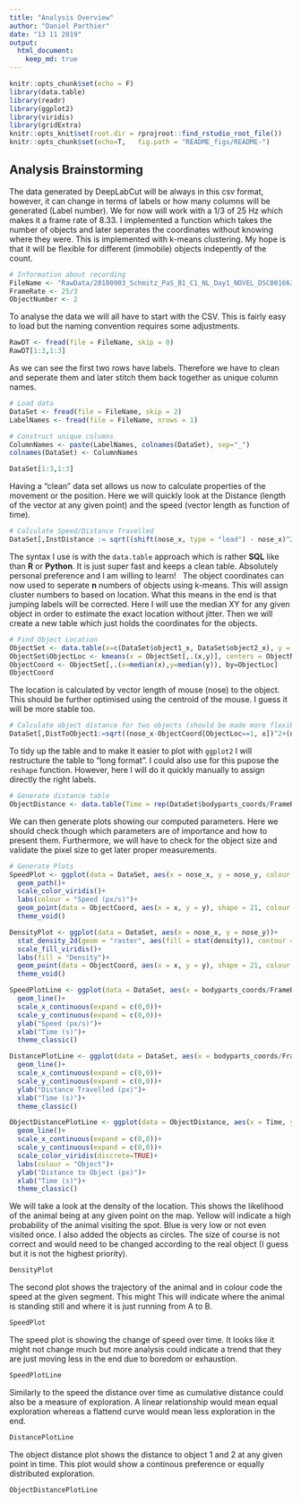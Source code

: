 ```yaml
---
title: "Analysis Overview"
author: "Daniel Parthier"
date: "13 11 2019"
output: 
  html_document:
    keep_md: true
---
```


```r
knitr::opts_chunk$set(echo = F)
library(data.table)
library(readr)
library(ggplot2)
library(viridis)
library(gridExtra)
knitr::opts_knit$set(root.dir = rprojroot::find_rstudio_root_file()) 
knitr::opts_chunk$set(echo=T,   fig.path = "README_figs/README-")
```

## Analysis Brainstorming
The data generated by DeepLabCut will be always in this csv format, however, it can change in terms of labels or how many columns will be generated (Label number). We for now will work with a 1/3 of 25 Hz which makes it a frame rate of 8.33. I implemented a function which takes the number of objects and later seperates the coordinates without knowing where they were. This is implemented with k-means clustering. My hope is that it will be flexible for different (immobile) objects indepently of the count. 

```r
# Information about recording
FileName <- "RawData/20180903_Schmitz_PaS_B1_C1_NL_Day1_NOVEL_DSC001663DLC_resnet50_NOVEL_VIDEONov7shuffle1_100000.csv"
FrameRate <- 25/3
ObjectNumber <- 2
```

To analyse the data we will all have to start with the CSV. This is fairly easy to load but the naming convention requires some adjustments.

```r
RawDT <- fread(file = FileName, skip = 0)
RawDT[1:3,1:3]
```
As we can see the first two rows have labels. Therefore we have to clean and seperate them and later stitch them back together as unique column names.

```r
# Load data
DataSet <- fread(file = FileName, skip = 2)
LabelNames <- fread(file = FileName, nrows = 1)

# Construct unique columns
ColumnNames <- paste(LabelNames, colnames(DataSet), sep="_")
colnames(DataSet) <- ColumnNames

DataSet[1:3,1:3]
```

Having a "clean" data set allows us now to calculate properties of the movement or the position. Here we will quickly look at the Distance (length of the vector at any given point) and the speed (vector length as function of time).

```r
# Calculate Speed/Distance Travelled
DataSet[,InstDistance := sqrt((shift(nose_x, type = "lead") - nose_x)^2+abs(shift(nose_y, type = "lead") - nose_y)^2)][,NoseSpeed := InstDistance/(1/FrameRate)][,CumDist := cumsum(InstDistance)]
```

The syntax I use is with the `data.table` approach which is rather **SQL** like than **R** or **Python**. It is just super fast and keeps a clean table. Absolutely personal preference and I am willing to learn!
\  
The object coordinates can now used to seperate **n** numbers of objects using k-means. This will assign cluster numbers to based on location. What this means in the end is that jumping labels will be corrected. Here I will use the median XY for any given object in order to estimate the exact location without jitter. Then we will create a new table which just holds the coordinates for the objects.

```r
# Find Object Location
ObjectSet <- data.table(x=c(DataSet$object1_x, DataSet$object2_x), y = c(DataSet$object1_y, DataSet$object2_y))
ObjectSet$ObjectLoc <- kmeans(x = ObjectSet[,.(x,y)], centers = ObjectNumber)$cluster
ObjectCoord <- ObjectSet[,.(x=median(x),y=median(y)), by=ObjectLoc]
ObjectCoord
```
The location is calculated by vector length of mouse (nose) to the object. This should be further optimised using the centroid of the mouse. I guess it will be more stable too.
```r
# Calculate object distance for two objects (should be made more flexible)
DataSet[,DistToObject1:=sqrt((nose_x-ObjectCoord[ObjectLoc==1, x])^2+(nose_y-ObjectCoord[ObjectLoc==1, y])^2)][,DistToObject2:=sqrt((nose_x-ObjectCoord[ObjectLoc==2, x])^2+(nose_y-ObjectCoord[ObjectLoc==2, y])^2)]
```

To tidy up the table and to make it easier to plot with `ggplot2` I will restructure the table to "long format". I could also use for this pupose the `reshape` function. However, here I will do it quickly manually to assign directly the right labels.

```r
# Generate distance table
ObjectDistance <- data.table(Time = rep(DataSet$bodyparts_coords/FrameRate, times = 2), Distance = c(DataSet$DistToObject1, DataSet$DistToObject2), ObjectLoc = rep(c("1","2"), each = length(DataSet$bodyparts_coords)))
```

We can then generate plots showing our computed parameters. Here we should check though which parameters are of importance and how to present them.    Furthermore, we will have to check for the object size and validate the pixel size to get later proper measurements.

```r
# Generate Plots
SpeedPlot <- ggplot(data = DataSet, aes(x = nose_x, y = nose_y, colour = NoseSpeed))+
  geom_path()+
  scale_color_viridis()+
  labs(colour = "Speed (px/s)")+
  geom_point(data = ObjectCoord, aes(x = x, y = y), shape = 21, colour = "black", size = 8, stroke = 2)+
  theme_void()

DensityPlot <- ggplot(data = DataSet, aes(x = nose_x, y = nose_y))+
  stat_density_2d(geom = "raster", aes(fill = stat(density)), contour = FALSE)+
  scale_fill_viridis()+
  labs(fill = "Density")+
  geom_point(data = ObjectCoord, aes(x = x, y = y), shape = 21, colour = "black", size = 8, stroke = 2)+
  theme_void()

SpeedPlotLine <- ggplot(data = DataSet, aes(x = bodyparts_coords/FrameRate, y = NoseSpeed))+
  geom_line()+
  scale_x_continuous(expand = c(0,0))+
  scale_y_continuous(expand = c(0,0))+
  ylab("Speed (px/s)")+
  xlab("Time (s)")+
  theme_classic()

DistancePlotLine <- ggplot(data = DataSet, aes(x = bodyparts_coords/FrameRate, y = CumDist))+
  geom_line()+
  scale_x_continuous(expand = c(0,0))+
  scale_y_continuous(expand = c(0,0))+
  ylab("Distance Travelled (px)")+
  xlab("Time (s)")+
  theme_classic()

ObjectDistancePlotLine <- ggplot(data = ObjectDistance, aes(x = Time, y = Distance, group = ObjectLoc, colour = ObjectLoc))+
  geom_line()+
  scale_x_continuous(expand = c(0,0))+
  scale_y_continuous(expand = c(0,0))+
  scale_color_viridis(discrete=TRUE)+
  labs(colour = "Object")+
  ylab("Distance to Object (px)")+
  xlab("Time (s)")+
  theme_classic()
```

We will take a look at the density of the location. This shows the likelihood of the animal being at any given point on the map. Yellow will indicate a high probability of the animal visiting the spot. Blue is very low or not even visited once. I also added the objects as circles. The size of course is not correct and would need to be changed according to the real object (I guess but it is not the highest priority).

```r
DensityPlot
```

The second plot shows the trajectory of the animal and in colour code the speed at the given segment. This might This will indicate where the animal is standing still and where it is just running from A to B.

```r
SpeedPlot
```

The speed plot is showing the change of speed over time. It looks like it might not change much but more analysis could indicate a trend that they are just moving less in the end due to boredom or exhaustion.

```r
SpeedPlotLine
```
Similarly to the speed the distance over time as cumulative distance could also be a measure of exploration. A linear relationship would mean equal exploration whereas a flattend curve would mean less exploration in the end.

```r
DistancePlotLine
```

The object distance plot shows the distance to object 1 and 2 at any given point in time. This plot would show a continous preference or equally distributed exploration.

```r
ObjectDistancePlotLine
```
